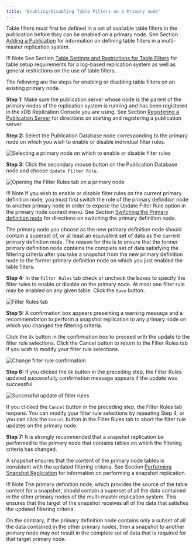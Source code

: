 ```yaml
---
title: "Enabling/Disabling Table Filters on a Primary node"
---
```


<div id="enable_disable_table_filters" class="registered_link"></div>

Table filters must first be defined in a set of available table filters in the publication before they can be enabled on a primary node. See Section [Adding a Publication](02_creating_publication_mmr/#add_pub_mmr) for information on defining table filters in a multi-master replication system.

!!! Note
    See Section [Table Settings and Restrictions for Table Filters](../02_overview/02_replication_concepts_and_definitions/13_table_filters/#table_settings_and_restrictions_for_table_filters) for table setup requirements for a log-based replication system as well as general restrictions on the use of table filters.

The following are the steps for enabling or disabling table filters on an existing primary node.

**Step 1:** Make sure the publication server whose node is the parent of the primary nodes of the replication system is running and has been registered in the xDB Replication Console you are using. See Section [Registering a Publication Server](../05_smr_operation/02_creating_publication/01_registering_publication_server/#registering_publication_server) for directions on starting and registering a publication server.

**Step 2:** Select the Publication Database node corresponding to the primary node on which you wish to enable or disable individual filter rules.

![Selecting a primary node on which to enable or disable filter rules](/../images/image173.png)

**Step 3:** Click the secondary mouse button on the Publication Database node and choose `Update Filter Rule`.

![Opening the Filter Rules tab on a primary node](/../images/image174.png)

!!! Note
    If you wish to enable or disable filter rules on the current primary definition node, you must first switch the role of the primary definition node to another primary node in order to expose the Update Filter Rule option in the primary node context menu. See Section [Switching the Primary definition node](10_switching_pdn/#switching_pdn) for directions on switching the primary definition node.

The primary node you choose as the new primary definition node should contain a superset of, or at least an equivalent set of data as the current primary definition node. The reason for this is to ensure that the former primary definition node contains the complete set of data satisfying the filtering criteria after you take a snapshot from the new primary definition node to the former primary definition node on which you just enabled the table filters.

**Step 4:** In the `Filter Rules` tab check or uncheck the boxes to specify the filter rules to enable or disable on the primary node. At most one filter rule may be enabled on any given table. Click the `Save` button.

![Filter Rules tab](/../images/image175.png)

**Step 5:** A confirmation box appears presenting a warning message and a recommendation to perform a snapshot replication to any primary node on which you changed the filtering criteria.

Click the `Ok` button in the confirmation box to proceed with the update to the filter rule selections. Click the Cancel button to return to the Filter Rules tab if you wish to modify your filter rule selections.

![Change filter rule confirmation](/../images/image176.png)

**Step 6:** If you clicked the `Ok` button in the preceding step, the Filter Rules updated successfully confirmation message appears if the update was successful.

![Successful update of filter rules](/../images/image177.png)

If you clicked the `Cancel` button in the preceding step, the Filter Rules tab reopens. You can modify your filter rule selections by repeating Step 4, or you can click the `Cancel` button in the Filter Rules tab to abort the filter rule updates on the primary node.

**Step 7:** It is strongly recommended that a snapshot replication be performed to the primary node that contains tables on which the filtering criteria has changed.

A snapshot ensures that the content of the primary node tables is consistent with the updated filtering criteria. See Section [Performing Snapshot Replication](05_on_demand_replication_mmr/#perform_snapshot_replication_mmr) for information on performing a snapshot replication.

!!! Note
    The primary definition node, which provides the source of the table content for a snapshot, should contain a superset of all the data contained in the other primary nodes of the multi-master replication system. This ensures that the target of the snapshot receives all of the data that satisfies the updated filtering criteria.

On the contrary, if the primary definition node contains only a subset of all the data contained in the other primary nodes, then a snapshot to another primary node may not result in the complete set of data that is required for that target primary node.
